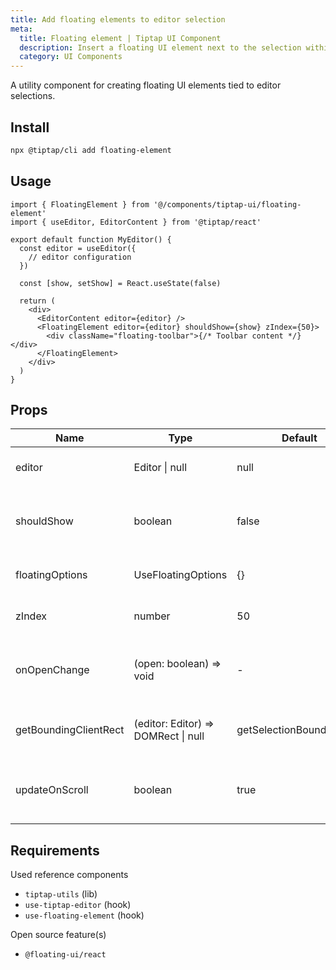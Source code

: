 ```yaml
---
title: Add floating elements to editor selection
meta:
  title: Floating element | Tiptap UI Component
  description: Insert a floating UI element next to the selection within your Tiptap editor. More in the docs.
  category: UI Components
---
```



A utility component for creating floating UI elements tied to editor selections.

<CodeDemo
  isScrollable
  isSmall
  src="https://template.tiptap.dev/preview/tiptap-ui/floating-element"
/>

## Install

```bash
npx @tiptap/cli add floating-element
```

## Usage

```tsx
import { FloatingElement } from '@/components/tiptap-ui/floating-element'
import { useEditor, EditorContent } from '@tiptap/react'

export default function MyEditor() {
  const editor = useEditor({
    // editor configuration
  })

  const [show, setShow] = React.useState(false)

  return (
    <div>
      <EditorContent editor={editor} />
      <FloatingElement editor={editor} shouldShow={show} zIndex={50}>
        <div className="floating-toolbar">{/* Toolbar content */}</div>
      </FloatingElement>
    </div>
  )
}
```

## Props

| Name                  | Type                                | Default                  | Description                                    |
| --------------------- | ----------------------------------- | ------------------------ | ---------------------------------------------- |
| editor                | Editor \| null                      | null                     | The Tiptap editor instance                     |
| shouldShow            | boolean                             | false                    | Controls whether the element should be visible |
| floatingOptions       | UseFloatingOptions                  | {}                       | Options for the floating UI                    |
| zIndex                | number                              | 50                       | Z-index for the floating element               |
| onOpenChange          | (open: boolean) => void             | -                        | Callback when visibility state changes         |
| getBoundingClientRect | (editor: Editor) => DOMRect \| null | getSelectionBoundingRect | Tiptap util function to determine position     |
| updateOnScroll        | boolean                             | true                     | Whether to update position on scroll events    |

## Requirements

Used reference components

- `tiptap-utils` (lib)
- `use-tiptap-editor` (hook)
- `use-floating-element` (hook)

Open source feature(s)

- `@floating-ui/react`
